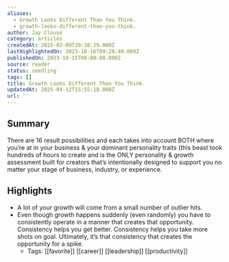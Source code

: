 ```yaml
---
aliases:
  - Growth Looks Different Than You Think.
  - growth-looks-different-than-you-think.
author: Jay Clouse
category: articles
createdAt: 2025-02-09T20:38:29.000Z
lastHighlightedOn: 2023-10-16T09:28:40.009Z
publishedOn: 2023-10-15T00:00:00.000Z
source: reader
status: seedling
tags: []
title: Growth Looks Different Than You Think.
updatedAt: 2025-04-12T15:55:18.000Z
url: ''
---
```

## Summary

There are 16 result possibilities and each takes into account BOTH where you’re at in your business & your dominant personality traits (this beast took hundreds of hours to create and is the ONLY personality & growth assessment built for creators that’s intentionally designed to support you no matter your stage of business, industry, or experience.

## Highlights

- A lot of your growth will come from a small number of outlier hits.
- Even though growth happens suddenly (even randomly) you have to consistently operate in a manner that creates that opportunity.
  Consistency helps you get better.
  Consistency helps you take more shots on goal.
  Ultimately, it’s that consistency that creates the opportunity for a spike.
    - Tags: [[favorite]] [[career]] [[leadership]] [[productivity]]
